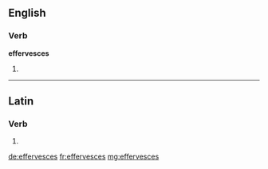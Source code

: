 ==English==

===Verb===
'''effervesces'''

# {{third-person singular of|effervesce}}

----

==Latin==

===Verb===
{{la-verb-form|effervēscēs}}

# {{conjugation of|effervesco|effervēscō|2|s|fut|act|ind|lang=la}}

[[de:effervesces]]
[[fr:effervesces]]
[[mg:effervesces]]